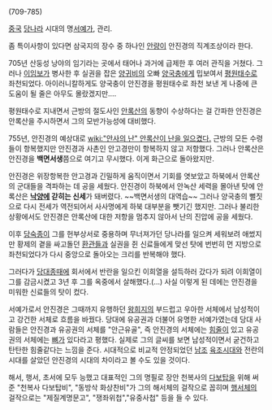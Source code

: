 (709-785)

[[중국]] [[당나라]] 시대의 명[[서예가]], 관리.

좀 특이사항이 있다면 삼국지의 장수 중 하나인 [[안량]]이 안진경의 직계조상이라 한다. 

705년 산둥성 낭야의 임기라는 곳에서 태어나 과거에 급제한 후 여러 관직을 거쳤다. 그러나 [[이임보]]가 병사한 후 실권을 잡은 [[양귀비]]의 오빠 [[양국충]]에게 밉보여서 [[평원]]태수로 좌천되었다. 아이러니칼하게도 양국충이 안진경을 평원태수로 좌천 보낸 게 나중에 큰 도움이 될 줄은 아무도 몰랐겠지만….

평원태수로 지내면서 근방의 절도사인 [[안록산]]의 동향이 수상하다는 걸 간파한 안진경은 안록산을 주시하면서 그의 모반가능성에 대비했다.

755년, 안진경의 예상대로 [[wiki:"안사의 난" 안록산이 난을 일으켰다.]] 근방의 모든 수령들이 항복했지만 안진경과 사촌인 안고경만이 항복하지 않고 저항했다. 그러나 안록산은 안진경을 '''백면서생'''쯤으로 여기고 무시했다. 이게 화근으로 돌아왔지만.

안진경은 위장항복한 안고경과 긴밀하게 움직이면서 기회를 엿보았고 하북에서 안록산의 군대들을 격파하는 데 공을 세웠다. 안진경이 하북에서 안녹산 세력을 몰아낸 탓에 안록산은 '''[[낙양]]에 갇히는 신세'''가 돼버렸다. ~~백면서생의 대역습~~ 그러나 양국충의 뻘짓으로 다시 전세가 역전되어서 사사명에게 하북 대부분을 뺏기긴 했지만. 그러나 불리한 상황에서도 안진경은 안록산에 대한 저항을 멈추지 않아서 난의 진압에 공을 세웠다.

이후 [[당숙종]]이 그를 헌부상서로 중용하며 무너져가던 당나라를 일으켜 세워보려 애썼지만 황제의 곁을 싸고돌던 [[환관]]들과 실권을 쥔 신료들에게 맞선 탓에 번번히 먼 지방으로 좌천되었다가 다시 중앙으로 돌아오는 크리를 반복해야 했다.

그러다가 [[당대종]]때에 회서에서 반란을 일으킨 이희열을 설득하러 갔다가 되려 이희열이 그를 감금시켰고 3년 후 그를 옥중에서 살해했다.(…) 사실 이렇게 된 데에는 안진경을 미워한 신료들의 탓이 컸다.

서예가로서 안진경은 그때까지 유행하던 [[왕희지]]의 부드럽고 우아한 서체에서 남성적이고 강건한 서체로 흐름을 바꿨다. 당대에 유공권과 더불어 유명한 서예가였는데 당대 사람들은 안진경과 유공권의 서체를 "안근유골", 즉 안진경의 서체에는 [[힘줄]]이 있고 유공권의 서체에는 [[뼈]]가 있다라고 평했다. 실제로 그의 글씨를 보면 남성적이면서 굳건하고 탄탄한 힘줄같다는 느낌을 준다. 시대적으로 비교적 안정되었던 [[남조]] [[육조시대]]와 전란의 시대를 살았던 안진경의 시대의 차이라고 볼 수도 있을 것이다.

해서, 행서, 초서에 모두 능했고 대표적인 그의 명필로 장안 천복사의 [[다보탑]]을 위해 써준 "천복사 다보탑비", "동방삭 화상찬비"가 그의 해서체의 걸작으로 꼽히며 [[행서]]체의 걸작으로는 "제질계명문고", "쟁좌위첩","유중사첩" 등을 들 수 있다.
